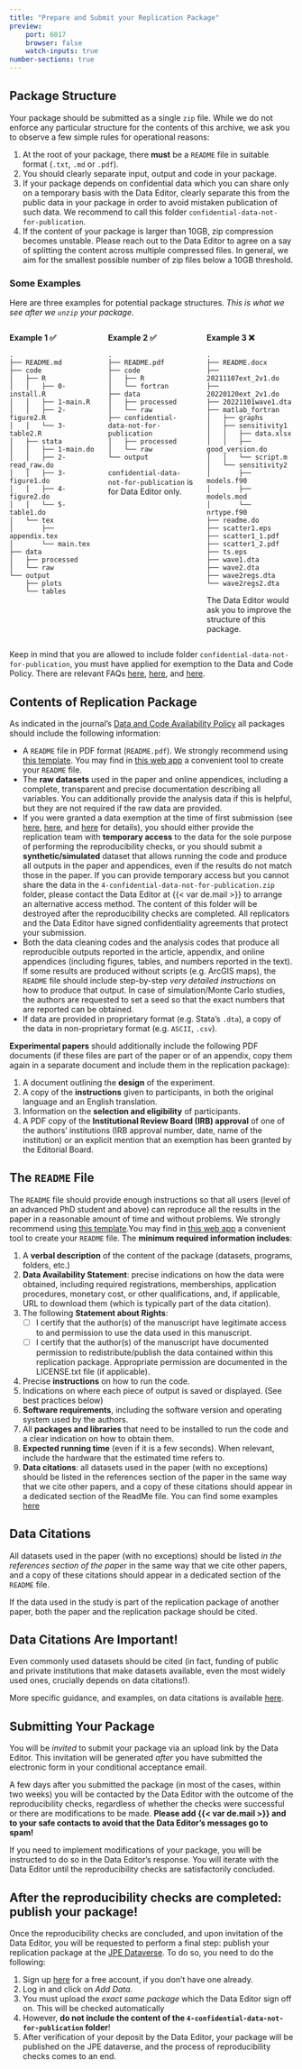 ```yaml
---
title: "Prepare and Submit your Replication Package"
preview:
    port: 6017
    browser: false
    watch-inputs: true
number-sections: true
---
```



## Package Structure {#sec-structure}

Your package should be submitted as a single `zip` file. While we do not enforce any particular structure for the contents of this archive, we ask you to observe a few simple rules for operational reasons:

1. At the root of your package, there **must** be a `README` file in suitable format (`.txt`, `.md` or `.pdf`).
2. You should clearly separate input, output and code in your package.
3. If your package depends on confidential data which you can share only on a temporary basis with the Data Editor, clearly separate this from the public data in your package in order to avoid mistaken publication of such data. We recommend to call this folder `confidential-data-not-for-publication`.
4. If the content of your package is larger than 10GB, zip compression becomes unstable. Please reach out to the Data Editor to agree on a say of splitting the content across multiple compressed files. In general, we aim for the smallest possible number of zip files below a 10GB threshold.


### Some Examples

Here are three examples for potential package structures. *This is what we see after we `unzip` your package*.


::: {.columns}
::: {.column width=33%}
**Example 1 ✅**

```
.
├── README.md
├── code
│   ├── R
│   │   ├── 0-install.R
│   │   ├── 1-main.R
│   │   ├── 2-figure2.R
│   │   └── 3-table2.R
│   ├── stata
│   │   ├── 1-main.do
│   │   ├── 2-read_raw.do
│   │   ├── 3-figure1.do
│   │   ├── 4-figure2.do
│   │   └── 5-table1.do
│   └── tex
│       ├── appendix.tex
│       └── main.tex
├── data
│   ├── processed
│   └── raw
└── output
    ├── plots
    └── tables
```
:::

::: {.column width=33%}
**Example 2 ✅**
```
.
├── README.pdf
├── code
│   ├── R
│   └── fortran
├── data
│   ├── processed
│   └── raw
├── confidential-data-not-for-publication
│   ├── processed
│   └── raw
└── output
```

`confidential-data-not-for-publication` is for Data Editor only.
:::

::: {.column width=33%}
**Example 3 ❌**
```
.
├── README.docx
├── 20211107ext_2v1.do
├── 20220120ext_2v1.do
├── 20221101wave1.dta
├── matlab_fortran
│   ├── graphs
│   ├── sensitivity1
│   │   ├── data.xlsx
│   │   ├── good_version.do
│   │   └── script.m
│   └── sensitivity2
│       ├── models.f90
│       ├── models.mod
│       └── nrtype.f90
├── readme.do
├── scatter1.eps
├── scatter1_1.pdf
├── scatter1_2.pdf
├── ts.eps
├── wave1.dta
├── wave2.dta
├── wave2regs.dta
└── wave2regs2.dta
```

The Data Editor would ask you to improve the structure of this package.
:::
:::


Keep in mind that you are allowed to include folder `confidential-data-not-for-publication`, you must have applied for exemption to the Data and Code Policy. There are relevant FAQs [here](before.qmd#apply-to-exemptions-to-the-data-and-code-availability-policy), [here](faqs.qmd#data-and-code-availability-policy-and-exemptions), and [here](faqs.qmd#procedures-when-exemptions-are-granted).



## Contents of Replication Package

As indicated in the journal's [Data and Code Availability Policy](https://www.journals.uchicago.edu/journals/jpe/datapolicy) all packages should include the following information: 

* A `README` file in PDF format (`README.pdf`). We strongly recommend using [this template](https://social-science-data-editors.github.io/template_README/).  You may find in [this web app](https://www.templatereadme.org/) a convenient tool to create your `README` file.
* The **raw datasets** used in the paper and online appendices, including a complete, transparent and precise documentation describing all variables. You can additionally provide the analysis data if this is helpful, but they are not required if the raw data are provided. 
* If you were granted a data exemption at the time of first submission (see [here](before.qmd#apply-to-exemptions-to-the-data-and-code-availability-policy), [here](faqs.qmd#data-and-code-availability-policy-and-exemptions), and [here](faqs.qmd#procedures-when-exemptions-are-granted) for details), you should either provide the replication team with **temporary access** to the data for the sole purpose of performing the reproducibility checks, or you should submit a **synthetic/simulated** dataset that allows running the code and produce all outputs in the paper and appendices, even if the results do not match those in the paper. If you can provide temporary access but you cannot share the data in the `4-confidential-data-not-for-publication.zip` folder, please contact the Data Editor at {{< var de.mail >}} to arrange an alternative access method. The content of this folder will be destroyed after the reproducibility checks are completed. All replicators and the Data Editor have signed confidentiality agreements that protect your submission.
* Both the data cleaning codes and the analysis codes that produce all reproducible outputs reported in the article, appendix, and online appendices (including figures, tables, and numbers reported in the text). If some results are produced without scripts (e.g. ArcGIS maps), the `README` file should include step-by-step _very detailed instructions_ on how to produce that output. In case of simulation/Monte Carlo studies, the authors are requested to set a seed so that the exact numbers that are reported can be obtained.
* If data are provided in proprietary format (e.g. Stata's `.dta`), a copy of the data in non-proprietary format (e.g. `ASCII`, `.csv`).

**Experimental papers** should additionally include the following PDF documents (if these files are part of the paper or of an appendix, copy them again in a separate document and include them in the replication package): 

1. A document outlining the **design** of the experiment.
2. A copy of the **instructions** given to participants, in both the original language and an English translation.
3. Information on the **selection and eligibility** of participants.
4. A PDF copy of the **Institutional Review Board (IRB) approval** of one of the authors' institutions (IRB approval number, date, name of the institution) or an explicit mention that an exemption has been granted by the Editorial Board.


## The `README` File

The `README` file should provide enough instructions so that all users (level of an advanced PhD student and above) can reproduce all the results in the paper in a reasonable amount of time and without problems. We strongly recommend using [this template](https://social-science-data-editors.github.io/template_README/).You may find in [this web app](https://www.templatereadme.org/) a convenient tool to create your `README` file. The **minimum required information includes**: 


1. A **verbal description** of the content of the package (datasets, programs, folders, etc.)
2. **Data Availability Statement**: precise indications on how the data were obtained, including required registrations, memberships, application procedures, monetary cost, or other qualifications, and, if applicable, URL to download them (which is typically part of the data citation).
3. The following **Statement about Rights**: 
   - [ ] I certify that the author(s) of the manuscript have legitimate access to and permission to use the data used in this manuscript.
   - [ ] I certify that the author(s) of the manuscript have documented permission to redistribute/publish the data contained within this replication package. Appropriate permission are documented in the LICENSE.txt file (if applicable).
4. Precise **instructions** on how to run the code.
5. Indications on where each piece of output is saved or displayed. (See best practices below)
6. **Software requirements**, including the software version and operating system used by the authors.
7. All **packages and libraries** that need to be installed to run the code and a clear indication on how to obtain them.
8. **Expected running time** (even if it is a few seconds). When relevant, include the hardware that the estimated time refers to.
9.  **Data citations**: all datasets used in the paper (with no exceptions) should be listed in the references section of the paper in the same way that we cite other papers, and a copy of these citations should appear in a dedicated section of the ReadMe file. You can find some examples [here](https://social-science-data-editors.github.io/guidance/addtl-data-citation-guidance.html)

## Data Citations

All datasets used in the paper (with no exceptions) should be listed _in the references section of the paper_ in the same way that we cite other papers, and a copy of these citations should appear in a dedicated section of the `README` file.

If the data used in the study is part of the replication package of another paper, both the paper and the replication package should be cited. 

::: {.callout-note}
# Data Citations Are Important!

Even commonly used datasets should be cited (in fact, funding of public and private institutions that make datasets available, even the most widely used ones, crucially depends on data citations!).
:::

More specific guidance, and examples, on data citations is available [here](https://social-science-data-editors.github.io/guidance/addtl-data-citation-guidance.html). 


## Submitting Your Package

You will be *invited* to submit your package via an upload link by the Data Editor. This invitation will be generated *after* you have submitted the electronic form in your conditional acceptance email.

A few days after you submitted the package (in most of the cases, within two weeks) you will be contacted by the Data Editor with the outcome of the reproducibility checks, regardless of whether the checks were successful or there are modifications to be made. **Please add {{< var de.mail >}} and to your safe contacts to avoid that the Data Editor's messages go to spam!**

If you need to implement modifications of your package, you will be instructed to do so in the Data Editor's response. You will iterate with the Data Editor until the reproducibility checks are satisfactorily concluded.


## After the reproducibility checks are completed: publish your package!

Once the reproducibility checks are concluded, and upon invitation of the Data Editor, you will be requested to perform a final step:  publish your replication package at the [JPE Dataverse](https://dataverse.harvard.edu/dataverse/JPE). To do so, you need to do the following: 

1. Sign up [here](https://dataverse.harvard.edu/dataverse/JPE) for a free account, if you don't have one already.
2. Log in and click on *Add Data*.
3. You must upload the *exact same package* which the Data Editor sign off on. This will be checked automatically
4. However, **do not include the content of the `4-confidential-data-not-for-publication` folder**! 
5. After verification of your deposit by the Data Editor, your package will be published on the JPE dataverse, and the process of reproducibility checks comes to an end.

